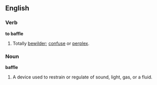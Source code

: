 ==English==

===Verb===
'''to baffle'''
# Totally [[bewilder]]; [[confuse]] or [[perplex]].

===Noun===
'''baffle'''
# A device used to restrain or regulate of sound, light, gas, or a fluid.
